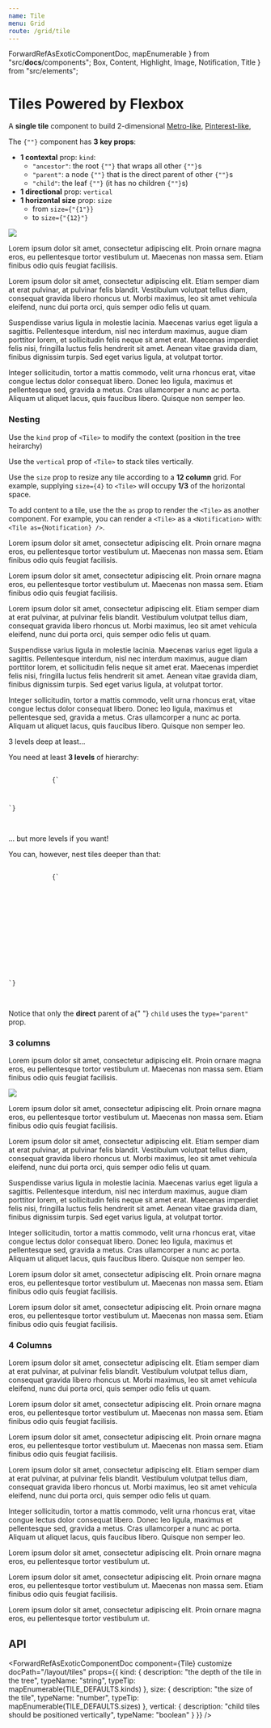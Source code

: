 ```yaml
---
name: Tile
menu: Grid
route: /grid/tile
---
```



  ForwardRefAsExoticComponentDoc,
  mapEnumerable
} from "src/__docs__/components";
  Box,
  Content,
  Highlight,
  Image,
  Notification,
  Title
} from "src/elements";

# Tiles Powered by Flexbox

A **single tile** component to build 2-dimensional
[Metro-like](<https://en.wikipedia.org/wiki/Metro_(design_language)>),
[Pinterest-like](https://www.pinterest.com),

<Content>
  <p>
    The <code>{"<Tile>"}</code> component has <strong>3 key props</strong>:
  </p>
  <ul>
    <li>
      <strong>1 contextal</strong> prop: <code>kind</code>:
      <ul>
        <li>
          <code>"ancestor"</code>: the root <code>{"<Tile>"}</code> that wraps
          all other <code>{"<Tile>"}</code>s
        </li>
        <li>
          <code>"parent"</code>: a node <code>{"<Tile>"}</code> that is the
          direct parent of other <code>{"<Tile>"}</code>s
        </li>
        <li>
          <code>"child"</code>: the leaf <code>{"<Tile>"}</code> (it has no
          children <code>{"<Tile>"}</code>s)
        </li>
      </ul>
    </li>
    <li>
      <strong>1 directional</strong> prop: <code>vertical</code>
    </li>
    <li>
      <strong>1 horizontal size</strong> prop: <code>size</code>
      <ul>
        <li>
          from <code>size={"{1"}}</code>
        </li>
        <li>
          to <code>size={"{12}"}</code>
        </li>
      </ul>
    </li>
  </ul>
</Content>

<Playground>
  <Tile kind="ancestor">
    <Tile size={8} vertical>
      <Tile>
        <Tile kind="parent" vertical>
          <Tile as={Notification} kind="child" color="primary">
            <Title>Vertical...</Title>
            <Title subtitle>Top tile</Title>
          </Tile>
          <Tile as={Notification} kind="child" color="warning">
            <Title>Tiles...</Title>
            <Title subtitle>Bottom Tile...</Title>
          </Tile>
        </Tile>
        <Tile kind="parent">
          <Tile as={Notification} kind="child" color="info">
            <Title>Middle Tile...</Title>
            <Title subtitle>With an image</Title>
            <Image.Container size="4by3">
              <Image src="https://bulma.io/images/placeholders/640x480.png" />
            </Image.Container>
          </Tile>
        </Tile>
      </Tile>
      <Tile kind="parent">
        <Tile as={Notification} kind="child" color="danger">
          <Title>Wide tile</Title>
          <Title subtitle>Aligned with the right tile</Title>
          <Content>
            <p>
              Lorem ipsum dolor sit amet, consectetur adipiscing elit. Proin
              ornare magna eros, eu pellentesque tortor vestibulum ut. Maecenas
              non massa sem. Etiam finibus odio quis feugiat facilisis.
            </p>
          </Content>
        </Tile>
      </Tile>
    </Tile>
    <Tile kind="parent">
      <Tile as={Notification} kind="child" color="success">
        <Content>
          <Title>Tall tile</Title>
          <Title subtitle>With even more content</Title>
          <Content>
            <p>
              Lorem ipsum dolor sit amet, consectetur adipiscing elit. Etiam
              semper diam at erat pulvinar, at pulvinar felis blandit.
              Vestibulum volutpat tellus diam, consequat gravida libero rhoncus
              ut. Morbi maximus, leo sit amet vehicula eleifend, nunc dui porta
              orci, quis semper odio felis ut quam.
            </p>
            <p>
              Suspendisse varius ligula in molestie lacinia. Maecenas varius
              eget ligula a sagittis. Pellentesque interdum, nisl nec interdum
              maximus, augue diam porttitor lorem, et sollicitudin felis neque
              sit amet erat. Maecenas imperdiet felis nisi, fringilla luctus
              felis hendrerit sit amet. Aenean vitae gravida diam, finibus
              dignissim turpis. Sed eget varius ligula, at volutpat tortor.
            </p>
            <p>
              Integer sollicitudin, tortor a mattis commodo, velit urna rhoncus
              erat, vitae congue lectus dolor consequat libero. Donec leo
              ligula, maximus et pellentesque sed, gravida a metus. Cras
              ullamcorper a nunc ac porta. Aliquam ut aliquet lacus, quis
              faucibus libero. Quisque non semper leo.
            </p>
          </Content>
        </Content>
      </Tile>
    </Tile>
  </Tile>
</Playground>

### Nesting

Use the `kind` prop of `<Tile>` to modify the context (position in the tree heirarchy)

Use the `vertical` prop of `<Tile>` to stack tiles vertically.

Use the `size` prop to resize any tile according to a **12 column** grid.
For example, supplying `size={4}` to `<Tile>` will occupy **1/3** of the horizontal space.

To add content to a tile, use the the `as` prop to render the `<Tile>` as another component.
For example, you can render a `<Tile>` as a `<Notification>` with: `<Tile as={Notification} />`.

<Playground>
  <Tile kind="ancestor">
    <Tile size={4} kind="parent" vertical>
      <Tile as={Box} kind="child">
        <Title as="p">One</Title>
        <p>
          Lorem ipsum dolor sit amet, consectetur adipiscing elit. Proin ornare
          magna eros, eu pellentesque tortor vestibulum ut. Maecenas non massa
          sem. Etiam finibus odio quis feugiat facilisis.
        </p>
      </Tile>
      <Tile as={Box} kind="child">
        <Title as="p">Two</Title>
        <p>
          Lorem ipsum dolor sit amet, consectetur adipiscing elit. Proin ornare
          magna eros, eu pellentesque tortor vestibulum ut. Maecenas non massa
          sem. Etiam finibus odio quis feugiat facilisis.
        </p>
      </Tile>
    </Tile>
    <Tile kind="parent">
      <Tile as={Box} kind="child">
        <Title as="p">Three</Title>
        <p>
          Lorem ipsum dolor sit amet, consectetur adipiscing elit. Etiam semper
          diam at erat pulvinar, at pulvinar felis blandit. Vestibulum volutpat
          tellus diam, consequat gravida libero rhoncus ut. Morbi maximus, leo
          sit amet vehicula eleifend, nunc dui porta orci, quis semper odio
          felis ut quam.
        </p>
        <p>
          Suspendisse varius ligula in molestie lacinia. Maecenas varius eget
          ligula a sagittis. Pellentesque interdum, nisl nec interdum maximus,
          augue diam porttitor lorem, et sollicitudin felis neque sit amet erat.
          Maecenas imperdiet felis nisi, fringilla luctus felis hendrerit sit
          amet. Aenean vitae gravida diam, finibus dignissim turpis. Sed eget
          varius ligula, at volutpat tortor.
        </p>
        <p>
          Integer sollicitudin, tortor a mattis commodo, velit urna rhoncus
          erat, vitae congue lectus dolor consequat libero. Donec leo ligula,
          maximus et pellentesque sed, gravida a metus. Cras ullamcorper a nunc
          ac porta. Aliquam ut aliquet lacus, quis faucibus libero. Quisque non
          semper leo.
        </p>
      </Tile>
    </Tile>
  </Tile>
</Playground>

<Message color="danger">
  <Message.Header>3 levels deep at least...</Message.Header>
  <Message.Body>
    <Content>
      <p>
        You need at least <strong>3 levels</strong> of hierarchy:
      </p>
      <Highlight as="figure" textAlign="left">
        <pre>
          <code>
            {`<Tile kind="ancestor">
  <Tile kind="parent">
    <Tile kind="child" />
  </Tile>
</Tile>`}
          </code>
        </pre>
      </Highlight>
    </Content>
  </Message.Body>
</Message>

<Message color="success">
  <Message.Header>... but more levels if you want!</Message.Header>
  <Message.Body>
    <Content>
      <p>You can, however, nest tiles deeper than that:</p>
      <Highlight as="figure" textAlign="left">
        <pre>
          <code>
            {`<Tile kind="ancestor">
  <Tile vertical size={8}>
    <Tile>
      <Tile kind="parent" vertical>
        <Tile kind="child" />
        <Tile kind="child" />
      </Tile>
      <Tile kind="parent">
        <Tile kind="child" />
      </Tile>
    </Tile>
    <Tile kind="parent">
      <Tile kind="child" />
    </Tile>
  </Tile>
</Tile>`}
          </code>
        </pre>
      </Highlight>
      <p>
        Notice that only the <strong>direct</strong> parent of a{" "}
        <code>child</code> uses the
        <code>type="parent"</code> prop.
      </p>
    </Content>
  </Message.Body>
</Message>

### 3 columns

<Playground>
  <Tile kind="ancestor">
    <Tile kind="parent">
      <Tile as={Box} kind="child">
        <Title as="p">Hello world</Title>
        <Title as="p" subtitle>
          What is up?
        </Title>
      </Tile>
    </Tile>
    <Tile kind="parent">
      <Tile as={Box} kind="child">
        <Title as="p">Foo</Title>
        <Title as="p" subtitle>
          Bar
        </Title>
      </Tile>
    </Tile>
    <Tile kind="parent">
      <Tile as={Box} kind="child">
        <Title as="p">Third column</Title>
        <Title as="p" subtitle>
          With some content
        </Title>
        <Content>
          <p>
            Lorem ipsum dolor sit amet, consectetur adipiscing elit. Proin
            ornare magna eros, eu pellentesque tortor vestibulum ut. Maecenas
            non massa sem. Etiam finibus odio quis feugiat facilisis.
          </p>
        </Content>
      </Tile>
    </Tile>
  </Tile>
  <Tile kind="ancestor">
    <Tile vertical size={8}>
      <Tile>
        <Tile kind="parent" vertical>
          <Tile as={Box} kind="child">
            <Title as="p">Vertical titles</Title>
            <Title as="p" subtitle>
              Top box
            </Title>
          </Tile>
          <Tile as={Box} kind="child">
            <Title as="p">Vertical titles</Title>
            <Title as="p" subtitle>
              Bottom box
            </Title>
          </Tile>
        </Tile>
        <Tile kind="parent">
          <Tile as={Box} kind="child">
            <Title as="p">Middle box</Title>
            <Title as="p" subtitle>
              With an image
            </Title>
            <Image.Container size="4by3">
              <Image src="https://bulma.io/images/placeholders/640x480.png" />
            </Image.Container>
          </Tile>
        </Tile>
      </Tile>
      <Tile kind="parent">
        <Tile as={Box} kind="child">
          <Title as="p">Wide column</Title>
          <Title as="p" subtitle>
            Aligned with the right column
          </Title>
          <Content>
            <p>
              Lorem ipsum dolor sit amet, consectetur adipiscing elit. Proin
              ornare magna eros, eu pellentesque tortor vestibulum ut. Maecenas
              non massa sem. Etiam finibus odio quis feugiat facilisis.
            </p>
          </Content>
        </Tile>
      </Tile>
    </Tile>
    <Tile kind="parent">
      <Tile as={Box} kind="child">
        <Content>
          <Title as="p">Tall column</Title>
          <Title as="p" subtitle>
            With even more content
          </Title>
          <Content>
            <p>
              Lorem ipsum dolor sit amet, consectetur adipiscing elit. Etiam
              semper diam at erat pulvinar, at pulvinar felis blandit.
              Vestibulum volutpat tellus diam, consequat gravida libero rhoncus
              ut. Morbi maximus, leo sit amet vehicula eleifend, nunc dui porta
              orci, quis semper odio felis ut quam.
            </p>
            <p>
              Suspendisse varius ligula in molestie lacinia. Maecenas varius
              eget ligula a sagittis. Pellentesque interdum, nisl nec interdum
              maximus, augue diam porttitor lorem, et sollicitudin felis neque
              sit amet erat. Maecenas imperdiet felis nisi, fringilla luctus
              felis hendrerit sit amet. Aenean vitae gravida diam, finibus
              dignissim turpis. Sed eget varius ligula, at volutpat tortor.
            </p>
            <p>
              Integer sollicitudin, tortor a mattis commodo, velit urna rhoncus
              erat, vitae congue lectus dolor consequat libero. Donec leo
              ligula, maximus et pellentesque sed, gravida a metus. Cras
              ullamcorper a nunc ac porta. Aliquam ut aliquet lacus, quis
              faucibus libero. Quisque non semper leo.
            </p>
          </Content>
        </Content>
      </Tile>
    </Tile>
  </Tile>
  <Tile kind="ancestor">
    <Tile kind="parent">
      <Tile as={Box} kind="child">
        <Title as="p">Side column</Title>
        <Title as="p" subtitle>
          With some content
        </Title>
        <Content>
          <p>
            Lorem ipsum dolor sit amet, consectetur adipiscing elit. Proin
            ornare magna eros, eu pellentesque tortor vestibulum ut. Maecenas
            non massa sem. Etiam finibus odio quis feugiat facilisis.
          </p>
        </Content>
      </Tile>
    </Tile>
    <Tile kind="parent" size={8}>
      <Tile as={Box} kind="child">
        <Title as="p">Main column</Title>
        <Title as="p" subtitle>
          With some content
        </Title>
        <Content>
          <p>
            Lorem ipsum dolor sit amet, consectetur adipiscing elit. Proin
            ornare magna eros, eu pellentesque tortor vestibulum ut. Maecenas
            non massa sem. Etiam finibus odio quis feugiat facilisis.
          </p>
        </Content>
      </Tile>
    </Tile>
  </Tile>
</Playground>

### 4 Columns

<Playground>
  <Tile kind="ancestor">
    <Tile kind="parent">
      <Tile as={Box} kind="child">
        <Title as="p">One</Title>
        <Title as="p" subtitle>
          Subtitle
        </Title>
      </Tile>
    </Tile>
    <Tile kind="parent">
      <Tile as={Box} kind="child">
        <Title as="p">Two</Title>
        <Title as="p" subtitle>
          Subtitle
        </Title>
      </Tile>
    </Tile>
    <Tile kind="parent">
      <Tile as={Box} kind="child">
        <Title as="p">Three</Title>
        <Title as="p" subtitle>
          Subtitle
        </Title>
      </Tile>
    </Tile>
    <Tile kind="parent">
      <Tile as={Box} kind="child">
        <Title as="p">Four</Title>
        <Title as="p" subtitle>
          Subtitle
        </Title>
      </Tile>
    </Tile>
  </Tile>

<Tile kind="ancestor">
  <Tile vertical size={9}>
    <Tile>
      <Tile kind="parent">
        <Tile as={Box} kind="child">
          <Title as="p">Five</Title>
          <Title as="p" subtitle>
            Subtitle
          </Title>
          <Content>
            <p>
              Lorem ipsum dolor sit amet, consectetur adipiscing elit. Etiam
              semper diam at erat pulvinar, at pulvinar felis blandit.
              Vestibulum volutpat tellus diam, consequat gravida libero rhoncus
              ut. Morbi maximus, leo sit amet vehicula eleifend, nunc dui porta
              orci, quis semper odio felis ut quam.
            </p>
          </Content>
        </Tile>
      </Tile>
      <Tile vertical size={8}>
        <Tile>
          <Tile kind="parent">
            <Tile as={Box} kind="child">
              <Title as="p">Six</Title>
              <Title as="p" subtitle>
                Subtitle
              </Title>
            </Tile>
          </Tile>
          <Tile kind="parent">
            <Tile as={Box} kind="child">
              <Title as="p">Seven</Title>
              <Title as="p" subtitle>
                Subtitle
              </Title>
            </Tile>
          </Tile>
        </Tile>
        <Tile kind="parent">
          <Tile as={Box} kind="child">
            <Title as="p">Eight</Title>
            <Title as="p" subtitle>
              Subtitle
            </Title>
          </Tile>
        </Tile>
      </Tile>
    </Tile>
    <Tile>
      <Tile kind="parent" size={8}>
        <Tile as={Box} kind="child">
          <Title as="p">Nine</Title>
          <Title as="p" subtitle>
            Subtitle
          </Title>
          <Content>
            <p>
              Lorem ipsum dolor sit amet, consectetur adipiscing elit. Proin
              ornare magna eros, eu pellentesque tortor vestibulum ut. Maecenas
              non massa sem. Etiam finibus odio quis feugiat facilisis.
            </p>
          </Content>
        </Tile>
      </Tile>
      <Tile kind="parent">
        <Tile as={Box} kind="child">
          <Title as="p">Ten</Title>
          <Title as="p" subtitle>
            Subtitle
          </Title>
          <Content>
            <p>
              Lorem ipsum dolor sit amet, consectetur adipiscing elit. Proin
              ornare magna eros, eu pellentesque tortor vestibulum ut. Maecenas
              non massa sem. Etiam finibus odio quis feugiat facilisis.
            </p>
          </Content>
        </Tile>
      </Tile>
    </Tile>
  </Tile>
  <Tile kind="parent">
    <Tile as={Box} kind="child">
      <Content>
        <Title as="p">Eleven</Title>
        <Title as="p" subtitle>
          Subtitle
        </Title>
        <Content>
          <p>
            Lorem ipsum dolor sit amet, consectetur adipiscing elit. Etiam
            semper diam at erat pulvinar, at pulvinar felis blandit. Vestibulum
            volutpat tellus diam, consequat gravida libero rhoncus ut. Morbi
            maximus, leo sit amet vehicula eleifend, nunc dui porta orci, quis
            semper odio felis ut quam.
          </p>
          <p>
            Integer sollicitudin, tortor a mattis commodo, velit urna rhoncus
            erat, vitae congue lectus dolor consequat libero. Donec leo ligula,
            maximus et pellentesque sed, gravida a metus. Cras ullamcorper a
            nunc ac porta. Aliquam ut aliquet lacus, quis faucibus libero.
            Quisque non semper leo.
          </p>
        </Content>
      </Content>
    </Tile>
  </Tile>
</Tile>

  <Tile kind="ancestor">
    <Tile kind="parent">
      <Tile as={Box} kind="child">
        <Title as="p">Twelve</Title>
        <Title as="p" subtitle>
          Subtitle
        </Title>
        <Content>
          <p>
            Lorem ipsum dolor sit amet, consectetur adipiscing elit. Proin
            ornare magna eros, eu pellentesque tortor vestibulum ut.
          </p>
        </Content>
      </Tile>
    </Tile>
    <Tile kind="parent" size={6}>
      <Tile as={Box} kind="child">
        <Title as="p">Thirteen</Title>
        <Title as="p" subtitle>
          Subtitle
        </Title>
        <Content>
          <p>
            Lorem ipsum dolor sit amet, consectetur adipiscing elit. Proin
            ornare magna eros, eu pellentesque tortor vestibulum ut.
            Maecenas non massa sem. Etiam finibus odio quis feugiat
            facilisis.
          </p>
        </Content>
      </Tile>
    </Tile>
    <Tile kind="parent">
      <Tile as={Box} kind="child">
        <Title as="p">Fourteen</Title>
        <Title as="p" subtitle>
          Subtitle
        </Title>
        <Content>
          <p>
            Lorem ipsum dolor sit amet, consectetur adipiscing elit. Proin
            ornare magna eros, eu pellentesque tortor vestibulum ut.
          </p>
        </Content>
      </Tile>
    </Tile>
  </Tile>
</Playground>

## API

<ForwardRefAsExoticComponentDoc
  component={Tile}
  customize
  docPath="/layout/tiles"
  props={{
    kind: {
      description: "the depth of the tile in the tree",
      typeName: "string",
      typeTip: mapEnumerable(TILE_DEFAULTS.kinds)
    },
    size: {
      description: "the size of the tile",
      typeName: "number",
      typeTip: mapEnumerable(TILE_DEFAULTS.sizes)
    },
    vertical: {
      description: "child tiles should be positioned vertically",
      typeName: "boolean"
    }
  }}
/>
